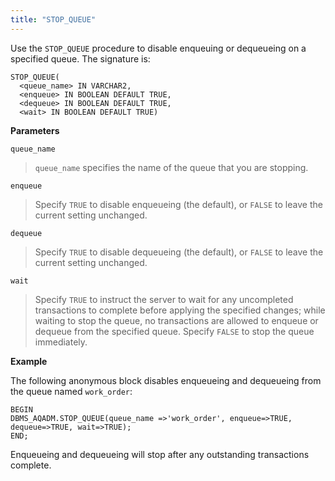 ```yaml
---
title: "STOP_QUEUE"
---
```




Use the `STOP_QUEUE` procedure to disable enqueuing or dequeueing on a specified queue. The signature is:

``` text
STOP_QUEUE(
  <queue_name> IN VARCHAR2,
  <enqueue> IN BOOLEAN DEFAULT TRUE,
  <dequeue> IN BOOLEAN DEFAULT TRUE,
  <wait> IN BOOLEAN DEFAULT TRUE)
```

**Parameters**

`queue_name`

> `queue_name` specifies the name of the queue that you are stopping.

`enqueue`

> Specify `TRUE` to disable enqueueing (the default), or `FALSE` to leave the current setting unchanged.

`dequeue`

> Specify `TRUE` to disable dequeueing (the default), or `FALSE` to leave the current setting unchanged.

`wait`

> Specify `TRUE` to instruct the server to wait for any uncompleted transactions to complete before applying the specified changes; while waiting to stop the queue, no transactions are allowed to enqueue or dequeue from the specified queue. Specify `FALSE` to stop the queue immediately.

**Example**

The following anonymous block disables enqueueing and dequeueing from the queue named `work_order`:

``` text
BEGIN
DBMS_AQADM.STOP_QUEUE(queue_name =>'work_order', enqueue=>TRUE,
dequeue=>TRUE, wait=>TRUE);
END;
```

Enqueueing and dequeueing will stop after any outstanding transactions complete.
